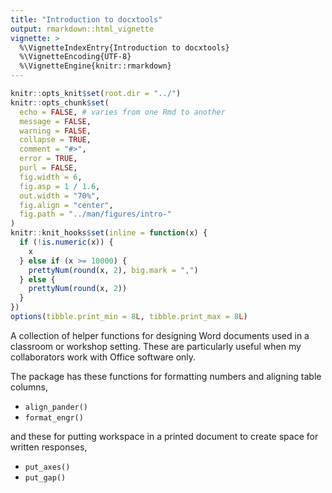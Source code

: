 ---
title: "Introduction to docxtools"
output: rmarkdown::html_vignette
vignette: >
  %\VignetteIndexEntry{Introduction to docxtools}
  %\VignetteEncoding{UTF-8}
  %\VignetteEngine{knitr::rmarkdown}
---

```{r setup, echo = FALSE, message = FALSE}
knitr::opts_knit$set(root.dir = "../")
knitr::opts_chunk$set(
  echo = FALSE, # varies from one Rmd to another
  message = FALSE,
  warning = FALSE,
  collapse = TRUE,
  comment = "#>",
  error = TRUE,
  purl = FALSE,
  fig.width = 6,
  fig.asp = 1 / 1.6,
  out.width = "70%",
  fig.align = "center",
  fig.path = "../man/figures/intro-"
)
knitr::knit_hooks$set(inline = function(x) {
  if (!is.numeric(x)) {
    x
  } else if (x >= 10000) {
    prettyNum(round(x, 2), big.mark = ",")
  } else {
    prettyNum(round(x, 2))
  }
})
options(tibble.print_min = 8L, tibble.print_max = 8L)
```

A collection of helper functions for designing Word documents used in a classroom or workshop setting. These are particularly useful when my collaborators work with Office software only. 

The package has these functions for formatting numbers and aligning table columns, 

- `align_pander()` 
- `format_engr()` 

and these for putting workspace in a printed document to create space for written responses, 

- `put_axes()` 
- `put_gap()` 
